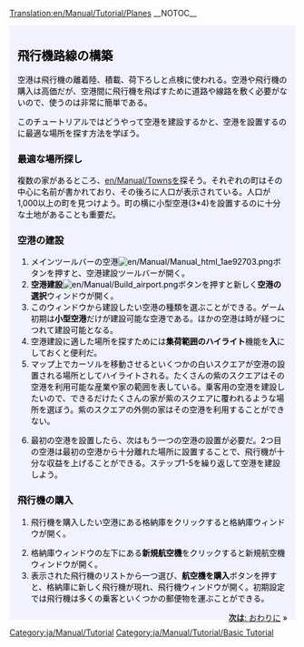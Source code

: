 [[Translation:en/Manual/Tutorial/Planes]]
{{en/Translation|origin= en/Manual/Tutorial/Planes
|from  = en
|to    = ja
|Percentage = 95
}}
__NOTOC__
{{en/Tabs|5|4
|ja/Manual/Tutorial/Main Page|1. はじめに<!--
-->|ja/Manual/Tutorial/Buses|2. バス<!--
-->|ja/Manual/Tutorial/Trains|3. 鉄道<!--
-->|ja/Manual/Tutorial/Planes|4. 飛行機<!--
-->|ja/Manual/Tutorial/Conclusion|5. おわりに}}
<div style="padding:.5em 1em 1em 1em; border-top:none; background-color:#f1f2fe; color:#000;">
{{en/Manual/Tutorial/Navigation}}
==飛行機路線の構築==
空港は飛行機の離着陸、積載、荷下ろしと点検に使われる。空港や飛行機の購入は高価だが、空港間に飛行機を飛ばすために道路や線路を敷く必要がないので、使うのは非常に簡単である。

このチュートリアルではどうやって空港を建設するかと、空港を設置するのに最適な場所を探す方法を学ぼう。
{{en/Phototable|[[File:en/Manual/Airport s.png]]|小型空港 (3*4)|none}}

===最適な場所探し===
複数の家があるところ、[[en/Manual/Towns]]を探そう。それぞれの町はその中心に名前が書かれており、その後ろに人口が表示されている。人口が1,000以上の町を見つけよう。町の横に小型空港(3*4)を設置するのに十分な土地があることも重要だ。

===空港の建設===
#メインツールバーの空港[[File:en/Manual/Manual html 1ae92703.png]]ボタンを押すと、空港建設ツールバーが開く。
#'''空港建設'''[[File:en/Manual/Build airport.png]]ボタンを押すと新しく'''空港の選択'''ウィンドウが開く。
#このウィンドウから建設したい空港の種類を選ぶことができる。ゲーム初期は'''小型空港'''だけが建設可能な空港である。ほかの空港は時が経つにつれて建設可能となる。
#空港建設に適した場所を探すためには'''集荷範囲のハイライト'''機能を'''入'''にしておくと便利だ。
#マップ上でカーソルを移動させるといくつかの白いスクエアが空港の設置される場所としてハイライトされる。たくさんの紫のスクエアはその空港を利用可能な産業や家の範囲を表している。乗客用の空港を建設したいので、できるだけたくさんの家が紫のスクエアに覆われるような場所を選ぼう。紫のスクエアの外側の家はその空港を利用することができない。
{{en/Phototable|[[File:en/Manual/Build-airport-3.png|400px]]|空港設置に適した場所の例|none|6=:}}
<ol start="6">
<li>最初の空港を設置したら、次はもう一つの空港の設置が必要だ。2つ目の空港は最初の空港から十分離れた場所に設置することで、飛行機が十分な収益を上げることができる。ステップ1-5を繰り返して空港を建設しよう。
</ol>

===飛行機の購入===
#飛行機を購入したい空港にある格納庫をクリックすると格納庫ウィンドウが開く。
{{en/Phototable|[[File:en/Manual/Step1aircraft.png|550px]]|格納庫ウィンドウ|none|6=:}}
<ol start="2">
<li>格納庫ウィンドウの左下にある'''新規航空機'''をクリックすると新規航空機ウィンドウが開く。
<li>表示された飛行機のリストから一つ選び、'''航空機を購入'''ボタンを押すと、格納庫に新しく飛行機が現れ、飛行機ウィンドウが開く。初期設定では飛行機は多くの乗客といくつかの郵便物を運ぶことができる。
</ol>
<span style="float: right">[[en/Manual/Tutorial/Conclusion|'''次は''': おわりに]] &raquo;</span>
</div>
[[Category:ja/Manual/Tutorial]]
[[Category:ja/Manual/Tutorial/Basic Tutorial]]